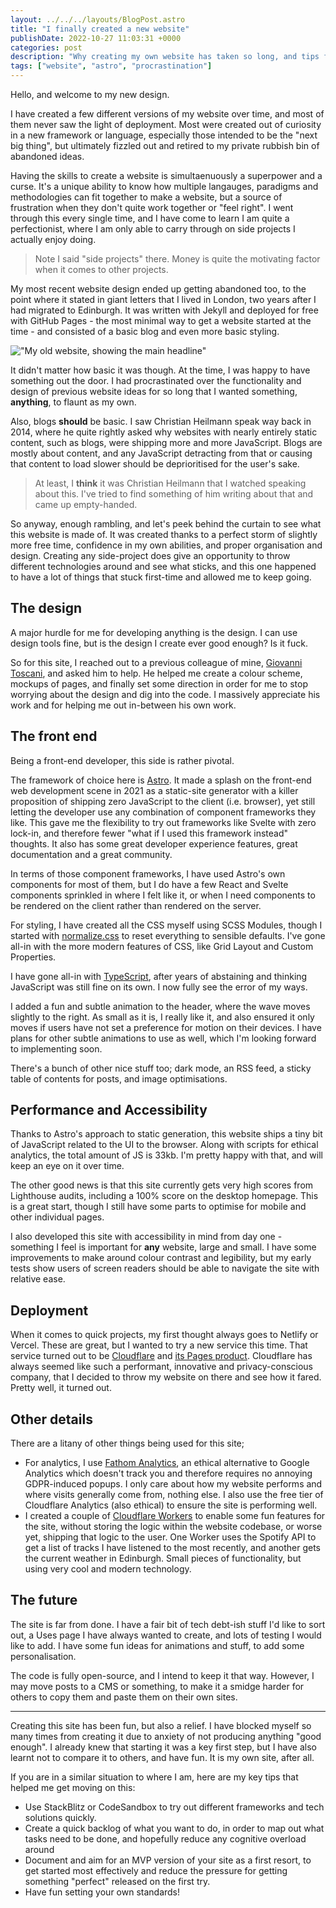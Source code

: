 ```yaml
---
layout: ../../../layouts/BlogPost.astro
title: "I finally created a new website"
publishDate: 2022-10-27 11:03:31 +0000
categories: post
description: "Why creating my own website has taken so long, and tips for getting past procrastination hurdles"
tags: ["website", "astro", "procrastination"]
---
```


Hello, and welcome to my new design.

I have created a few different versions of my website over time, and most of them never saw the light of deployment. Most were created out of curiosity in a new framework or language, especially those intended to be the "next big thing", but ultimately fizzled out and retired to my private rubbish bin of abandoned ideas.

Having the skills to create a website is simultaenuously a superpower and a curse. It's a unique ability to know how multiple langauges, paradigms and methodologies can fit together to make a website, but a source of frustration when they don't quite work together or "feel right". I went through this every single time, and I have come to learn I am quite a perfectionist, where I am only able to carry through on side projects I actually enjoy doing.

> Note I said "side projects" there. Money is quite the motivating factor when it comes to other projects.

My most recent website design ended up getting abandoned too, to the point where it stated in giant letters that I lived in London, two years after I had migrated to Edinburgh. It was written with Jekyll and deployed for free with GitHub Pages - the most minimal way to get a website started at the time - and consisted of a basic blog and even more basic styling.

!["My old website, showing the main headline"](/assets/images/website-pre-2022.png)

It didn't matter how basic it was though. At the time, I was happy to have something out the door. I had procrastinated over the functionality and design of previous website ideas for so long that I wanted something, **anything**, to flaunt as my own.

Also, blogs **should** be basic. I saw Christian Heilmann speak way back in 2014, where he quite rightly asked why websites with nearly entirely static content, such as blogs, were shipping more and more JavaScript. Blogs are mostly about content, and any JavaScript detracting from that or causing that content to load slower should be deprioritised for the user's sake.

> At least, I **think** it was Christian Heilmann that I watched speaking about this. I've tried to find something of him writing about that and came up empty-handed.

So anyway, enough rambling, and let's peek behind the curtain to see what this website is made of. It was created thanks to a perfect storm of slightly more free time, confidence in my own abilities, and proper organisation and design. Creating any side-project does give an opportunity to throw different technologies around and see what sticks, and this one happened to have a lot of things that stuck first-time and allowed me to keep going.

## The design

A major hurdle for me for developing anything is the design. I can use design tools fine, but is the design I create ever good enough? Is it fuck.

So for this site, I reached out to a previous colleague of mine, [Giovanni Toscani](https://www.linkedin.com/in/giovanni-toscani-9a9058149), and asked him to help. He helped me create a colour scheme, mockups of pages, and finally set some direction in order for me to stop worrying about the design and dig into the code. I massively appreciate his work and for helping me out in-between his own work.

## The front end

Being a front-end developer, this side is rather pivotal.

The framework of choice here is [Astro](https://astro.build/). It made a splash on the front-end web development scene in 2021 as a static-site generator with a killer proposition of shipping zero JavaScript to the client (i.e. browser), yet still letting the developer use any combination of component frameworks they like. This gave me the flexibility to try out frameworks like Svelte with zero lock-in, and therefore fewer "what if I used this framework instead" thoughts. It also has some great developer experience features, great documentation and a great community.

In terms of those component frameworks, I have used Astro's own components for most of them, but I do have a few React and Svelte components sprinkled in where I felt like it, or when I need components to be rendered on the client rather than rendered on the server.

For styling, I have created all the CSS myself using SCSS Modules, though I started with [normalize.css](https://necolas.github.io/normalize.css/) to reset everything to sensible defaults. I've gone all-in with the more modern features of CSS, like Grid Layout and Custom Properties.

I have gone all-in with [TypeScript](https://www.typescriptlang.org/), after years of abstaining and thinking JavaScript was still fine on its own. I now fully see the error of my ways.

I added a fun and subtle animation to the header, where the wave moves slightly to the right. As small as it is, I really like it, and also ensured it only moves if users have not set a preference for motion on their devices. I have plans for other subtle animations to use as well, which I'm looking forward to implementing soon.

There's a bunch of other nice stuff too; dark mode, an RSS feed, a sticky table of contents for posts, and image optimisations.

## Performance and Accessibility

Thanks to Astro's approach to static generation, this website ships a tiny bit of JavaScript related to the UI to the browser. Along with scripts for ethical analytics, the total amount of JS is 33kb. I'm pretty happy with that, and will keep an eye on it over time.

The other good news is that this site currently gets very high scores from Lighthouse audits, including a 100% score on the desktop homepage. This is a great start, though I still have some parts to optimise for mobile and other individual pages.

I also developed this site with accessibility in mind from day one - something I feel is important for **any** website, large and small. I have some improvements to make around colour contrast and legibility, but my early tests show users of screen readers should be able to navigate the site with relative ease.

## Deployment

When it comes to quick projects, my first thought always goes to Netlify or Vercel. These are great, but I wanted to try a new service this time. That service turned out to be [Cloudflare](https://www.cloudflare.com/) and [its Pages product](https://pages.cloudflare.com/). Cloudflare has always seemed like such a performant, innovative and privacy-conscious company, that I decided to throw my website on there and see how it fared. Pretty well, it turned out.

## Other details

There are a litany of other things being used for this site;

- For analytics, I use [Fathom Analytics](https://usefathom.com/), an ethical alternative to Google Analytics which doesn't track you and therefore requires no annoying GDPR-induced popups. I only care about how my website performs and where visits generally come from, nothing else. I also use the free tier of Cloudflare Analytics (also ethical) to ensure the site is performing well.
- I created a couple of [Cloudflare Workers](https://workers.cloudflare.com/) to enable some fun features for the site, without storing the logic within the website codebase, or worse yet, shipping that logic to the user. One Worker uses the Spotify API to get a list of tracks I have listened to the most recently, and another gets the current weather in Edinburgh. Small pieces of functionality, but using very cool and modern technology.

## The future

The site is far from done. I have a fair bit of tech debt-ish stuff I'd like to sort out, a Uses page I have always wanted to create, and lots of testing I would like to add. I have some fun ideas for animations and stuff, to add some personalisation.

The code is fully open-source, and I intend to keep it that way. However, I may move posts to a CMS or something, to make it a smidge harder for others to copy them and paste them on their own sites.

---

Creating this site has been fun, but also a relief. I have blocked myself so many times from creating it due to anxiety of not producing anything "good enough". I already knew that starting it was a key first step, but I have also learnt not to compare it to others, and have fun. It is my own site, after all.

If you are in a similar situation to where I am, here are my key tips that helped me get moving on this:

- Use StackBlitz or CodeSandbox to try out different frameworks and tech solutions quickly.
- Create a quick backlog of what you want to do, in order to map out what tasks need to be done, and hopefully reduce any cognitive overload around
- Document and aim for an MVP version of your site as a first resort, to get started most effectively and reduce the pressure for getting something "perfect" released on the first try.
- Have fun setting your own standards!
